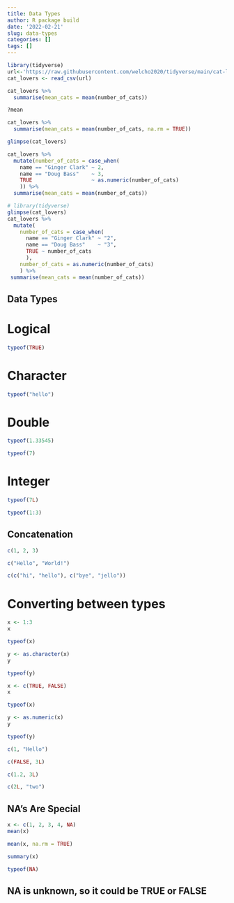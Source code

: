 ```yaml
---
title: Data Types
author: R package build
date: '2022-02-21'
slug: data-types
categories: []
tags: []
---
```

```r
library(tidyverse)
url<-'https://raw.githubusercontent.com/welcho2020/tidyverse/main/cat-lovers.csv'
cat_lovers <- read_csv(url)
```
```r
cat_lovers %>%
  summarise(mean_cats = mean(number_of_cats))
```
```r
?mean
```

```r
cat_lovers %>%
  summarise(mean_cats = mean(number_of_cats, na.rm = TRUE))
```

```r
glimpse(cat_lovers)
```

```r
cat_lovers %>%
  mutate(number_of_cats = case_when(
    name == "Ginger Clark" ~ 2,
    name == "Doug Bass"    ~ 3,
    TRUE                   ~ as.numeric(number_of_cats)
    )) %>%
  summarise(mean_cats = mean(number_of_cats))
```


```r
# library(tidyverse)
glimpse(cat_lovers)
cat_lovers %>%
  mutate(
    number_of_cats = case_when(
      name == "Ginger Clark" ~ "2",
      name == "Doug Bass"    ~ "3",
      TRUE ~ number_of_cats
      ),
    number_of_cats = as.numeric(number_of_cats)
    ) %>%
 summarise(mean_cats = mean(number_of_cats))
```


## Data Types
# Logical


```r
typeof(TRUE)
```
# Character
```r
typeof("hello")
```
# Double
```r
typeof(1.33545)
```
```r
typeof(7)
```
# Integer
```r
typeof(7L)
```
```r
typeof(1:3)
```
## Concatenation

```r
c(1, 2, 3)
```
```r
c("Hello", "World!")
```
```r
c(c("hi", "hello"), c("bye", "jello"))
```
# Converting between types
```r
x <- 1:3
x
```
```r
typeof(x)
```
```r
y <- as.character(x)
y
```
```r
typeof(y)
```
```r
x <- c(TRUE, FALSE)
x
```
```r
typeof(x)
```
```r
y <- as.numeric(x)
y
```

```r
typeof(y)
```
```r
c(1, "Hello")
```
```r
c(FALSE, 3L)
```
```r
c(1.2, 3L)
```
```r
c(2L, "two")
```

## NA's Are Special
```r
x <- c(1, 2, 3, 4, NA)
mean(x)
```
```r
mean(x, na.rm = TRUE)
```
```r
summary(x)
```
```r
typeof(NA)
```
## NA is unknown, so it could be TRUE or FALSE
